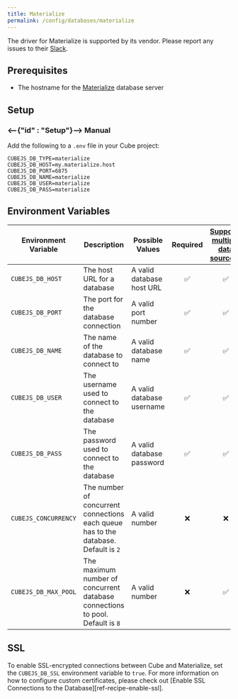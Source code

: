 ```yaml
---
title: Materialize
permalink: /config/databases/materialize
---
```


<WarningBox>

The driver for Materialize is supported by its vendor. Please report any issues
to their [Slack][materialize-slack].

</WarningBox>

## Prerequisites

- The hostname for the [Materialize][materialize] database server

## Setup

### <--{"id" : "Setup"}--> Manual

Add the following to a `.env` file in your Cube project:

```dotenv
CUBEJS_DB_TYPE=materialize
CUBEJS_DB_HOST=my.materialize.host
CUBEJS_DB_PORT=6875
CUBEJS_DB_NAME=materialize
CUBEJS_DB_USER=materialize
CUBEJS_DB_PASS=materialize
```

## Environment Variables

| Environment Variable | Description                                                                         | Possible Values           | Required | [Supports multiple data sources?][ref-config-multiple-ds-decorating-env] |
| -------------------- | ----------------------------------------------------------------------------------- | ------------------------- | :------: | :----------------------------------------------------------------------: |
| `CUBEJS_DB_HOST`     | The host URL for a database                                                         | A valid database host URL |    ✅    |                                    ✅                                    |
| `CUBEJS_DB_PORT`     | The port for the database connection                                                | A valid port number       |    ✅    |                                    ✅                                    |
| `CUBEJS_DB_NAME`     | The name of the database to connect to                                              | A valid database name     |    ✅    |                                    ✅                                    |
| `CUBEJS_DB_USER`     | The username used to connect to the database                                        | A valid database username |    ✅    |                                    ✅                                    |
| `CUBEJS_DB_PASS`     | The password used to connect to the database                                        | A valid database password |    ✅    |                                    ✅                                    |
| `CUBEJS_CONCURRENCY` | The number of concurrent connections each queue has to the database. Default is `2` | A valid number            |    ❌    |                                    ❌                                    |
| `CUBEJS_DB_MAX_POOL` | The maximum number of concurrent database connections to pool. Default is `8`       | A valid number            |    ❌    |                                    ✅                                    |

## SSL

To enable SSL-encrypted connections between Cube and Materialize, set the
`CUBEJS_DB_SSL` environment variable to `true`. For more information on how to
configure custom certificates, please check out [Enable SSL Connections to the
Database][ref-recipe-enable-ssl].

[materialize]: https://materialize.com/docs/
[materialize-slack]: https://materialize.com/s/chat
[ref-config-multiple-ds-decorating-env]:
  /config/multiple-data-sources#configuring-data-sources-with-environment-variables-decorated-environment-variables
